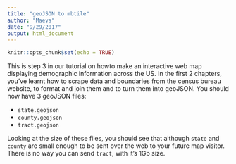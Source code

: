 ```yaml
---
title: "geoJSON to mbtile"
author: "Maeva"
date: "9/29/2017"
output: html_document
---
```


```r
knitr::opts_chunk$set(echo = TRUE)
```

This is step 3 in our tutorial on howto make an interactive web map displaying demographic information across the US. In the first 2 chapters, you've learnt how to scrape data and boundaries from the census bureau website, to format and join them and to turn them into geoJSON. You should now have 3 geoJSON files: 

  * `state.geojson`
  * `county.geojson`
  * `tract.geojson`
  
Looking at the size of these files, you should see that although `state` and `county` are small enough to be sent over the web to your future map visitor. There is no way you can send `tract`, with it's 1Gb size.

